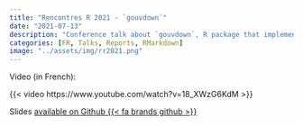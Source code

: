 ```yaml
---
title: "Rencontres R 2021 - `gouvdown`"
date: "2021-07-13"
description: "Conference talk about `gouvdown`, R package that implement the official French design guide"
categories: [FR, Talks, Reports, RMarkdown]
image: "../assets/img/rr2021.png"
---
```


Video (in French):

{{< video https://www.youtube.com/watch?v=18_XWzG6KdM >}}

Slides [available on Github {{< fa brands github >}}](https://github.com/tvroylandt/gouvdown_rr_2021/blob/master/presentation_RR_2021_gouvdown.pdf)
